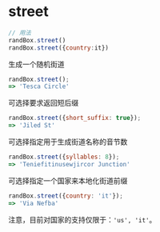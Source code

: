 # street

```js
// 用法
randBox.street()
randBox.street({country:it})
```

生成一个随机街道

```js
randBox.street();
=> 'Tesca Circle'
```

可选择要求返回短后缀

```js
randBox.street({short_suffix: true});
=> 'Jiled St'
```

可选择指定用于生成街道名称的音节数

```js
randBox.street({syllables: 8});
=> 'Teniefitinusewjircor Junction'
```

可选择指定一个国家来本地化街道前缀

```js
randBox.street({country: 'it'});
=> 'Via Nefba'
```

注意，目前对国家的支持仅限于：`'us', 'it'`。

